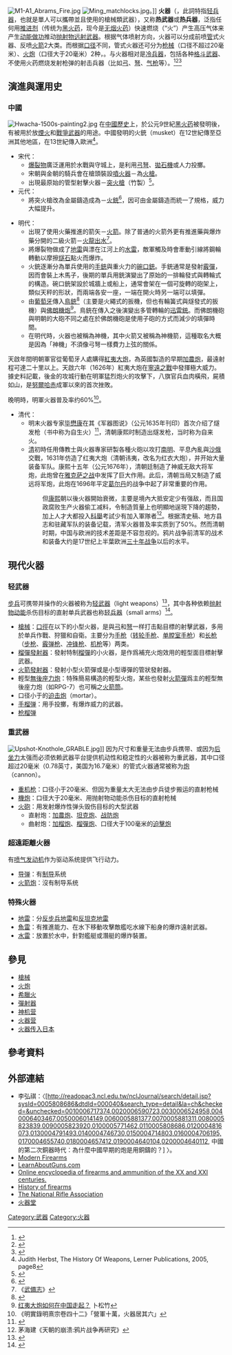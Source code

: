 {{Refimprove|time=2022-06-26T07:21:30+00:00}}
{{citation style|time=2015-02-02T03:33:34+00:00}}
{{noteTA
|G1=軍事
|G2=長度單位
|G3=Firearms
|1=zh:氣體;zh-cn:气体;zh-tw:氣體;
}}
[[File:M1-A1_Abrams_Fire.jpg|thumb]]
[[File:Ming_matchlocks.jpg|thumb]]。]]
'''火器'''（{{lang-en|Firearm}}，此詞特指[[轻兵器|轻兵器]]，也就是單人可以攜帶並且使用的槍械類武器），又称'''热武器'''或'''热兵器'''，泛指任何用[[推进剂|推进剂]]（传统为[[黑火药|黑火药]]，现今是[[无烟火药|无烟火药]]）快速燃烧（“火”）产生高压气体来产生[[动能|动能]][[做功|做功]]推动[[抛射物|抛射物]][[远射武器|远射武器]]。根据气体喷射方向，火器可以分成前喷[[枪管|管]]式火器、反喷[[火箭|火箭]]2大类。而根据[[口径|口径]]不同，管式火器还可分为[[枪械|枪械]]（口径不超过20毫米）、[[火炮|火炮]]（口径大于20毫米）2种，。与火器相对是[[冷兵器|冷兵器]]，包括各种[[格斗武器|格斗武器]]、不使用火药燃烧发射枪弹的射击兵器（比如[[弓|弓]]、[[弩|弩]]、[[气枪|气枪]]等）。<ref name="Cole">{{Cite web|url=https://www.amazon.com/dp/B0188S1QXU/|title=Association of Firearm Instructors – Glossary of Firearm Terms|last=Cole|first=Suzanne N.|date=November 19, 2016|publisher=Association of Firearm Instructors|access-date=April 29, 2017|archive-date=2021-06-13|archive-url=https://web.archive.org/web/20210613123506/https://www.amazon.com/dp/B0188S1QXU/|dead-url=no}}</ref><ref name="Merriam-webster.com">{{cite web |url= http://www.merriam-webster.com/dictionary/firearm |title= Merriam-Webster Dictionary, "Firearm" |publisher= Merriam-webster.com |date= 2012-08-31 |access-date= 2014-04-19 |archive-date= 2017-06-02 |archive-url= https://web.archive.org/web/20170602151334/https://www.merriam-webster.com/dictionary/firearm |dead-url= no }}</ref><ref name="Firearm">{{cite dictionary|title= Firearm|dictionary= American Heritage Dictionary of the English Language|edition= 4|year= 2000|publisher= Houghton Mifflin Company}}{{cite dictionary|article= Firearm|dictionary= Collins English Dictionary – Complete and Unabridged|publisher= HarperCollins Publishers|year= 2003}}</ref>

==演進與運用史==
===中國===
[[File:Hwacha-1500s-painting2.jpg|thumb]]
在[[中國|中國]][[中國歷史|歷史]]上，於公元9世紀[[黑火药|黑火药]]被發明後，有被用於放[[煙火|煙火]]和[[戰爭|戰爭]][[武器|武器]]的用途。中國發明的火銃（musket）在12世紀傳至亞洲其他地區，在13世紀傳入歐洲<ref>Judith Herbst, The History Of Weapons, Lerner Publications, 2005, page8</ref>。

*宋代：
**[[爆裂物|爆裂物]]廣泛運用於水戰與守城上，是利用[[弓|弓]][[弩|弩]]、[[拋石機|拋石機]]或人力投擲。
**宋朝與金朝的騎兵會在槍頭裝設[[噴火器|噴火器]]－為[[火槍|火槍]]。
**出現最原始的管型射擊火器－[[突火槍|突火槍]]（竹製）<ref name="王鸿生1991">{{cite book|author=王鸿生|title=中国历史中的技朮与科学 从远古到 1990|url=http://books.google.com/books?id=-FUZAAAAMAAJ|year=1991|publisher=中国人民大学出版社|pages=126|isbn=7300010849|access-date=2019-02-13|archive-date=2021-06-13|archive-url=https://web.archive.org/web/20210613123450/https://books.google.com/books?id=-FUZAAAAMAAJ&hl=en|dead-url=no}}</ref>。
*元代：
**將突火槍改為金屬鑄造成為－[[火銃|火銃]]<ref name="LiuHe1997">{{cite book|author1=刘昭祥|author2=赫治清|author3=李新达|coauthors=童超、王晓卫、季德源|title=中国军事制度史|url=http://books.google.com/books?id=SR2CAAAAIAAJ|year=1997|publisher=大象出版社|pages=8|isbn=7534720400|access-date=2019-02-13|archive-date=2021-06-13|archive-url=https://web.archive.org/web/20210613123451/https://books.google.com/books?id=SR2CAAAAIAAJ&hl=en|dead-url=no}}</ref>，因可由金屬鑄造而統一了規格，威力大幅提升。

*明代：
**出現了使用火藥推進的箭矢－[[火箭_(古代)|火箭]]。除了普通的火箭外更有推進藥與爆炸藥分開的二級火箭－[[火龍出水|火龍出水]]<ref>《[[武備志|武備志]]》</ref>。
**將爆裂物做成了[[地雷|地雷]]與漂在江河上的[[水雷|水雷]]，敵軍觸及時會牽動引線將鋼輪轉動以摩擦[[燧石|燧石]]點火而爆炸。
**火銃逐漸分為單兵使用的[[手銃|手銃]]與重火力的[[碗口銃|碗口銃]]。手銃通常是發射[[霰彈|霰彈]]，因而會裝上木馬子，後期的單兵用銃演變出了原始的一排輪發式與轉輪式的構造。碗口銃架設於城牆上或船上，通常會架在一個可旋轉的砲架上，類似天秤的形狀，而兩端各安一座，一端在開火時另一端可以填彈。
**由[[葡萄牙|葡萄牙]]傳入[[鳥銃|鳥銃]]<ref>{{cite book|title=近代中國海防軍事舆經濟|url=http://books.google.com/books?id=dEs2AAAAMAAJ|year=1999|publisher=香港中國近代史學會|isbn=978-962-85516-1-3|pages=185|access-date=2020-09-07|archive-date=2021-06-13|archive-url=https://web.archive.org/web/20210613123451/https://books.google.com/books?id=dEs2AAAAMAAJ&hl=en|dead-url=no}}</ref>（主要是火繩式的扳機，但也有輪簧式與燧發式的扳機）與[[佛朗機炮|佛朗機炮]]<ref>[http://www.gzzxws.gov.cn/wszm/wspl/201212/t20121219_30106.htm 红夷大炮如何在中国走起？] {{Wayback|url=http://www.gzzxws.gov.cn/wszm/wspl/201212/t20121219_30106.htm |date=20171010211610 }}卜松竹</ref>。鳥銃在傳入之後演變出多管轉輪的[[迅雷銃|迅雷銃]]。而佛朗機砲與明朝的大砲不同之處在於佛朗機砲是使用子砲的方式而減少的填彈時間。
**在明代時，火器也被稱為神機，其中火箭又被稱為神機箭，這種取名大概是因為「神機」不須像弓弩一樣費力上弦的關係。

天啟年間明朝軍官從葡萄牙人處購得[[紅夷大炮|紅夷大炮]]，為英國製造的早期[[加農炮|加農炮]]，最遠射程可達二十里以上。天啟六年（1626年）紅夷大炮在[[寧遠之戰|寧遠之戰]]中發揮極大威力。據史料記載，後金的攻城行動在明軍猛烈炮火的攻擊下，八旗官兵血肉橫飛，屍積如山，是[[努爾哈赤|努爾哈赤]]成軍以來的首次挫敗。

晚明時，明軍火器普及率约60%<ref>《明實錄明熹宗卷四十二》「營軍十萬，火器居其六」</ref>。

*清代：
** 明末火器专家[[毕懋康|毕懋康]]在其《军器图说》（公元1635年刊印）首次介绍了燧发枪（书中称为自生火）<ref name="钱坤张化斌2000">{{cite book|author1=钱坤|author2=张化斌|title=中囯古代兵法兵器知识纵览|url=http://books.google.com/books?id=7rWCAAAAIAAJ|year=2000|publisher=湖北人民出版社|isbn=978-7-216-02911-7|access-date=2021-06-13|archive-date=2021-06-13|archive-url=https://web.archive.org/web/20210613123456/https://books.google.com/books?id=7rWCAAAAIAAJ&hl=en|dead-url=no}}</ref>，清朝康熙时制造出燧发枪，当时称为自来火。
** [[清|清]]初時任用傳教士與火器專家研製各種火砲以攻打[[南明|南明]]、平息內亂與[[俄罗斯沙皇国|沙俄]]交戰，1631年仿造了红夷大炮（清朝讳夷，改名为红衣大炮），并开始大量装备军队。康熙十五年（公元1676年），清朝廷制造了神威无敌大将军炮，此炮曾在[[雅克萨之战|雅克萨之战]]中发挥了巨大作用。此后，清朝当局又制造了威远将军炮，此炮在1696年平定[[葛尔丹|葛尔丹]]的战争中起了非常重要的作用。
::但[[康熙|康熙]]朝以後火器開始衰微，主要是境內大抵安定少有强敌，而且国政腐败生产火器偷工减料，令制造質量上也明顯地逞現下降的趨勢，加上人才大都投入[[科舉|科舉]]考試少有加入軍隊者<ref>茅海建《天朝的崩溃:鸦片战争再研究》</ref>。根据清史稿、地方县志和驻藏军队的装备记载，清军火器普及率实质到了50%。然而清朝时期，中国与欧洲的技术差距是不容忽视的。鸦片战争前清军的战术和装备大约是17世纪上半葉欧洲[[三十年战争|三十年战争]]以后的水平。
:* 清末因中國鎖國已久而西方國家的大幅進步，中國在戰爭上飽嚐敗績而向西方購買較為先進的各式大小火器。

==現代火器==
===轻武器===
[[步兵|步兵]]可携带并操作的火器被称为[[轻武器|轻武器]]（light weapons）<ref name=UNODC-ITI>{{cite web |url=http://www.unodc.org/documents/organized-crime/Firearms/ITI.pdf |title=International Instrument to Enable States to Identify and Trace, in a Timely and Reliable Manner, Illicit Small Arms and Light Weapon |author=<!--Staff writer(s); no by-line.--> |date=25 February 2013 |website=unodc.org |publisher=United Nations Office on Drugs and Crime |accessdate=14 February 2014 |archive-date=2020-11-11 |archive-url=https://web.archive.org/web/20201111202349/http://www.unodc.org/documents/organized-crime/Firearms/ITI.pdf |dead-url=no }}</ref>，其中各种依赖[[抛体|抛射物]][[动能|动能]]杀伤目标的直射单兵武器也称[[轻兵器|轻兵器]]（small arms）<ref>{{Cite web|url= https://www.britannica.com/technology/small-arm/|title= Small arm|last1= Weller|first1= Jac|last2= Guilmartin|first2= John|date= November 7, 2017|website= Britannica|publisher= Encyclopædia Britannica, inc.|access-date= February 23, 2019|last3= Ezell|first3= Edward|archive-date= 2021-05-12|archive-url= https://web.archive.org/web/20210512222707/https://www.britannica.com/technology/small-arm|dead-url= no}}</ref>。
*[[槍械|槍械]]：[[口徑|口徑]]在{{convert|20|mm|in}}以下的小型火器，是與[[弓|弓]]和[[弩|弩]]一样打击點目標的射擊武器，多用於单兵作戰、狩獵和自衛。主要分为[[手枪|手枪]]（[[转轮手枪|转轮手枪]]、[[单膛室手枪|单膛室手枪]]）和[[长管枪械|长枪]]（[[步枪|步枪]]、[[霰弹枪|霰弹枪]]、[[冲锋枪|冲锋枪]]、[[机枪|机枪]]等）两类。
*[[榴彈發射器|榴彈發射器]]：發射特制[[榴彈|榴彈]]的小火器，是作爲補充火炮效用的輕型面目標射擊武器。
*[[火箭發射器|火箭發射器]]：發射小型火箭彈或是小型導彈的管狀發射器。
*輕型[[無後座力炮|無後座力炮]]：特殊簡易構造的輕型火炮，某些也發射[[火箭彈|火箭彈]]爲主的輕型無後座力炮（如RPG-7）也可稱之[[火箭彈發射器|火箭筒]]。
*口径小于{{convert|100|mm|in}}的[[迫击炮|迫击炮]]（mortar）。
*[[手榴弹|手榴弹]]：用手投擲，有爆炸威力的武器。
*[[枪榴弹|枪榴弹]]

===重武器===
[[File:Upshot-Knothole_GRABLE.jpg|thumb]]]]
因为尺寸和重量无法由步兵携带、或因为[[后坐力|后坐力]]太强而必须依赖武器平台提供机动性和稳定性的火器被称为重武器，其中口径超过20毫米（0.78英寸，美国为16.7毫米）的管式火器通常被称为[[炮|炮]]（cannon）。
*[[重机枪|重机枪]]：口径小于20毫米、但因为重量太大无法由步兵徒步搬运的直射枪械
*[[機炮|機炮]]：口径大于20毫米、用抛射物动能杀伤目标的直射枪械
*[[火砲|火砲]]：用发射爆炸性弹头毁伤目标的大型武器
**直射炮：[[加農炮|加農炮]]、[[坦克炮|坦克炮]]、[[战防炮|战防炮]]
**曲射炮：[[加榴炮|加榴炮]]、[[榴彈炮|榴彈炮]]、口径大于100毫米的[[迫擊炮|迫擊炮]]

===超遠距離火器===
有[[喷气发动机|喷气发动机]]作为驱动系统提供飞行动力。
*[[导弹|导弹]]：有[[导弹制导|制导]]系统
*[[火箭炮|火箭炮]]：沒有制导系统

===特殊火器===
*[[地雷|地雷]]：分[[反步兵地雷|反步兵地雷]]和[[反坦克地雷|反坦克地雷]]
*[[魚雷|魚雷]]：有推進能力、在水下移動攻擊敵艦吃水線下船身的爆炸遠射武器。
*[[水雷|水雷]]：放置於水中，針對艦艇或潛艇的爆炸裝置。

== 參見 ==
{{Commonscat|Firearms}}
* [[槍械|槍械]]
* [[火炮|火炮]]
* [[希臘火|希臘火]]
* [[彈射器|彈射器]]
* [[神机营|神机营]]
* [[火器营|火器营]]
* [[火器传入日本|火器传入日本]]

== 參考資料==
{{reflist}}
==外部連結==
*李弘祺：〈[http://readopac3.ncl.edu.tw/nclJournal/search/detail.jsp?sysId=0005808686&dtdId=000040&search_type=detail&la=ch&checked=&unchecked=0010006717374,0020006590723,0030006524958,0040006403467,0050006014149,0060005881377,0070005881311,0080005823839,0090005823920,0100005771462,0110005808686,0120004816073,0130004791493,0140004746730,0150004714803,0160004706195,0170004655740,0180004657412,0190004640104,0200004640112, 中國的第二次銅器時代：為什麼中國早期的炮是用銅鑄的？] {{Wayback|url=http://readopac3.ncl.edu.tw/nclJournal/search/detail.jsp?sysId=0005808686&dtdId=000040&search_type=detail&la=ch&checked=&unchecked=0010006717374,0020006590723,0030006524958,0040006403467,0050006014149,0060005881377,0070005881311,0080005823839,0090005823920,0100005771462,0110005808686,0120004816073,0130004791493,0140004746730,0150004714803,0160004706195,0170004655740,0180004657412,0190004640104,0200004640112, |date=20210114054647 }}〉。
*[http://www.enemyforces.com/firearms.htm Modern Firearms] {{Wayback|url=http://www.enemyforces.com/firearms.htm |date=20080514213612 }}
*[http://www.learnaboutguns.com/ LearnAboutGuns.com] {{Wayback|url=http://www.learnaboutguns.com/ |date=20081219174304 }}
*[http://world.guns.ru/main-e.htm Online encyclopedia of firearms and ammunition of the XX and XXI centuries.] {{Wayback|url=http://world.guns.ru/main-e.htm |date=20081110161203 }}
*[http://www.antiquestopic.com/the-history-of-firearms/ History of firearms] {{Wayback|url=http://www.antiquestopic.com/the-history-of-firearms/ |date=20081112061856 }}
*[https://web.archive.org/web/20070916042953/http://www.nra.org/ The National Rifle Association]
*[http://www.chinesefirearms.com/main.htm 火器堂] {{Wayback|url=http://www.chinesefirearms.com/main.htm |date=20130822223657 }}


[[Category:武器|Category:武器]]
[[Category:火器|Category:火器]]